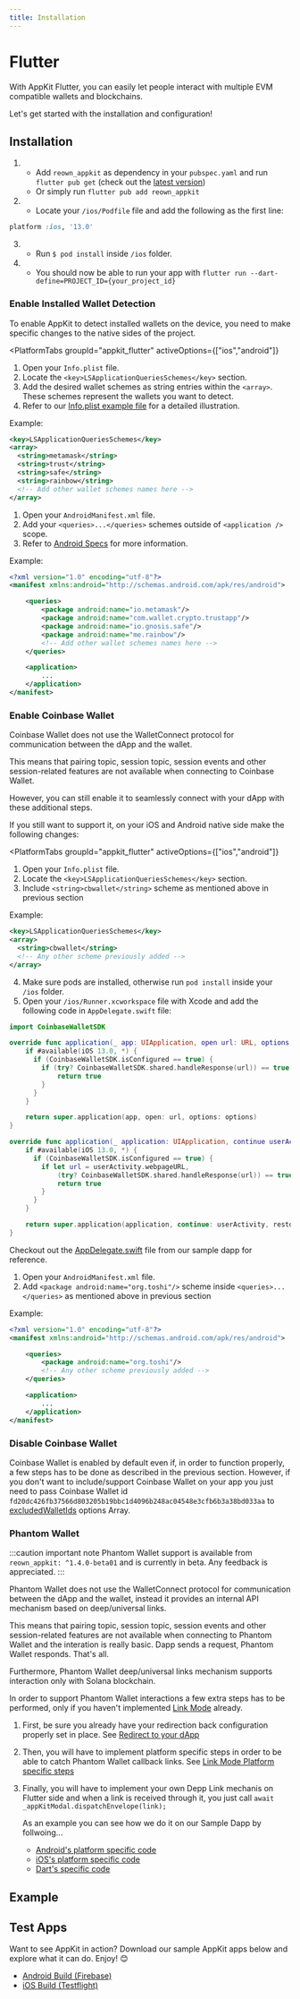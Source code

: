 ```yaml
---
title: Installation
---
```



# Flutter

With AppKit Flutter, you can easily let people interact with multiple EVM compatible wallets and blockchains.

Let's get started with the installation and configuration!

## Installation

1.  - Add `reown_appkit` as dependency in your `pubspec.yaml` and run `flutter pub get` (check out the [latest version](https://pub.dev/packages/reown_appkit/install))
    - Or simply run `flutter pub add reown_appkit`
2.  - Locate your `/ios/Podfile` file and add the following as the first line:

```ruby
platform :ios, '13.0'
```

3.  - Run `$ pod install` inside `/ios` folder.
4.  - You should now be able to run your app with `flutter run --dart-define=PROJECT_ID={your_project_id}`

### Enable Installed Wallet Detection

To enable AppKit to detect installed wallets on the device, you need to make specific changes to the native sides of the project.

<PlatformTabs
	groupId="appkit_flutter"
	activeOptions={["ios","android"]}
>
<PlatformTabItem value="ios">

1. Open your `Info.plist` file.
2. Locate the `<key>LSApplicationQueriesSchemes</key>` section.
3. Add the desired wallet schemes as string entries within the `<array>`. These schemes represent the wallets you want to detect.
4. Refer to our [Info.plist example file](https://github.com/reown-com/reown_flutter/blob/master/packages/reown_appkit/example/modal/ios/Runner/Info.plist) for a detailed illustration.

Example:

```xml
<key>LSApplicationQueriesSchemes</key>
<array>
  <string>metamask</string>
  <string>trust</string>
  <string>safe</string>
  <string>rainbow</string>
  <!-- Add other wallet schemes names here -->
</array>
```

</PlatformTabItem>
<PlatformTabItem value="android">

1. Open your `AndroidManifest.xml` file.
2. Add your `<queries>...</queries>` schemes outside of `<application />` scope.
3. Refer to [Android Specs](https://developer.android.com/guide/topics/manifest/queries-element) for more information.

Example:

```xml
<?xml version="1.0" encoding="utf-8"?>
<manifest xmlns:android="http://schemas.android.com/apk/res/android">

    <queries>
        <package android:name="io.metamask"/>
        <package android:name="com.wallet.crypto.trustapp"/>
        <package android:name="io.gnosis.safe"/>
        <package android:name="me.rainbow"/>
        <!-- Add other wallet schemes names here -->
    </queries>

    <application>
        ...
    </application>
</manifest>
```

</PlatformTabItem>
</PlatformTabs>

### Enable Coinbase Wallet

Coinbase Wallet does not use the WalletConnect protocol for communication between the dApp and the wallet. 

This means that pairing topic, session topic, session events and other session-related features are not available when connecting to Coinbase Wallet.

However, you can still enable it to seamlessly connect with your dApp with these additional steps.

If you still want to support it, on your iOS and Android native side make the following changes:

<PlatformTabs
	groupId="appkit_flutter"
	activeOptions={["ios","android"]}
>
<PlatformTabItem value="ios">

1. Open your `Info.plist` file.
2. Locate the `<key>LSApplicationQueriesSchemes</key>` section.
3. Include `<string>cbwallet</string>` scheme as mentioned above in previous section

Example:

```xml
<key>LSApplicationQueriesSchemes</key>
<array>
  <string>cbwallet</string>
  <!-- Any other scheme previously added -->
</array>
```

4. Make sure pods are installed, otherwise run `pod install` inside your `/ios` folder.
5. Open your `/ios/Runner.xcworkspace` file with Xcode and add the following code in `AppDelegate.swift` file:

```swift
import CoinbaseWalletSDK
```

```swift
override func application(_ app: UIApplication, open url: URL, options: [UIApplication.OpenURLOptionsKey : Any] = [:]) -> Bool {
    if #available(iOS 13.0, *) {
      if (CoinbaseWalletSDK.isConfigured == true) {
        if (try? CoinbaseWalletSDK.shared.handleResponse(url)) == true {
            return true
        }
      }
    }

    return super.application(app, open: url, options: options)
}

override func application(_ application: UIApplication, continue userActivity: NSUserActivity, restorationHandler: @escaping ([UIUserActivityRestoring]?) -> Void) -> Bool {
    if #available(iOS 13.0, *) {
      if (CoinbaseWalletSDK.isConfigured == true) {
        if let url = userActivity.webpageURL,
            (try? CoinbaseWalletSDK.shared.handleResponse(url)) == true {
            return true
        }
      }
    }

    return super.application(application, continue: userActivity, restorationHandler: restorationHandler)
}
```

Checkout out the [AppDelegate.swift](https://github.com/reown-com/reown_flutter/blob/master/packages/reown_appkit/example/modal/ios/Runner/AppDelegate.swift) file from our sample dapp for reference.

</PlatformTabItem>
<PlatformTabItem value="android">

1. Open your `AndroidManifest.xml` file.
2. Add `<package android:name="org.toshi"/>` scheme inside `<queries>...</queries>` as mentioned above in previous section

Example:

```xml
<?xml version="1.0" encoding="utf-8"?>
<manifest xmlns:android="http://schemas.android.com/apk/res/android">

    <queries>
        <package android:name="org.toshi"/>
        <!-- Any other scheme previously added -->
    </queries>

    <application>
        ...
    </application>
</manifest>
```

</PlatformTabItem>
</PlatformTabs>


### Disable Coinbase Wallet

Coinbase Wallet is enabled by default even if, in order to function properly, a few steps has to be done as described in the previous section. However, if you don't want to include/support Coinbase Wallet on your app you just need to pass Coinbase Wallet id `fd20dc426fb37566d803205b19bbc1d4096b248ac04548e3cfb6b3a38bd033aa` to [excludedWalletIds](./options#excludedwalletids) options Array.


### Phantom Wallet

:::caution important note
Phantom Wallet support is available from `reown_appkit: ^1.4.0-beta01` and is currently in beta. Any feedback is appreciated.
:::

Phantom Wallet does not use the WalletConnect protocol for communication between the dApp and the wallet, instead it provides an internal API mechanism based on deep/universal links.

This means that pairing topic, session topic, session events and other session-related features are not available when connecting to Phantom Wallet and the interation is really basic. Dapp sends a request, Phantom Wallet responds. That's all.

Furthermore, Phantom Wallet  deep/universal links mechanism supports interaction only with Solana blockchain.

In order to support Phantom Wallet interactions a few extra steps has to be performed, only if you haven't implemented [Link Mode](./link-mode.mdx) already.

1. First, be sure you already have your redirection back configuration properly set in place. See [Redirect to your dApp](./usage#redirect-to-your-dapp)
2. Then, you will have to implement platform specific steps in order to be able to catch Phantom Wallet callback links. See [Link Mode Platform specific steps](./link-mode#platform-specifics)
3. Finally, you will have to implement your own Depp Link mechanis on Flutter side and when a link is received through it, you just call `await _appKitModal.dispatchEnvelope(link);`
    
    As an example you can see how we do it on our Sample Dapp by follwoing...
    - [Android's platform specific code](https://github.com/reown-com/reown_flutter/blob/develop/packages/reown_appkit/example/base/android/app/src/main/kotlin/com/example/dapp/MainActivity.kt)
    - [iOS's platform specific code](https://github.com/reown-com/reown_flutter/blob/develop/packages/reown_appkit/example/base/ios/Runner/AppDelegate.swift)
    - [Dart's specific code](https://github.com/reown-com/reown_flutter/blob/develop/packages/reown_appkit/example/base/lib/utils/deep_link_handler.dart)

## Example

<GithubBox name="AppKit with Flutter example" url="https://github.com/reown-com/reown_flutter/tree/master/packages/reown_appkit/example/base/lib" description="Check the Flutter example" />

## Test Apps

Want to see AppKit in action? Download our sample AppKit apps below and explore what it can do. Enjoy! 😊

- [Android Build (Firebase)](https://appdistribution.firebase.google.com/pub/i/2c6573f6956fa7b5)
- [iOS Build (Testflight)](https://testflight.apple.com/join/6aRJSllc)